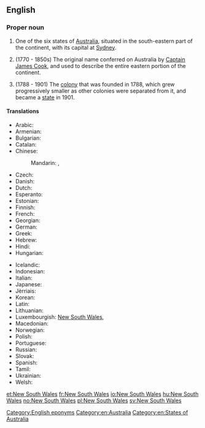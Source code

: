 {{wikipedia}}
==English==

===Proper noun===
{{en-proper noun|head=[[new|New]] [[South]] [[Wales]]}}

# One of the six states of [[Australia]], situated in the south-eastern part of the continent, with its capital at [[Sydney]].
# {{context|historical|lang=en}} (1770 - 1850s) The original name conferred on Australia by [[w:Captain James Cook|Captain James Cook]], and used to describe the entire eastern portion of the continent.
# {{context|historical|lang=en}} (1788 - 1901) The [[colony]] that was founded in 1788, which grew progressively smaller as other colonies were separated from it, and became a [[state]] in 1901.

====Translations====
{{trans-top|one state of Australia}}
* Arabic: {{t|ar|نيوساوث ويلز|m|tr=nyuu sauth weilz|sc=Arab}}
* Armenian: {{t|hy|Նոր Հարավային Ուելս|sc=Armn}}
* Bulgarian: {{t|bg|Нов Южен Уелс|m|tr=Nov Júžen Uéls|sc=Cyrl}}
* Catalan: {{t|ca|Nova Gal·les del Sud}}
* Chinese:
*: Mandarin: {{t|cmn|新南威爾士|sc=Hani}}, {{t|cmn|新南威尔士|tr=Xīn-Nán-Wēi'ěrshì|sc=Hani}}
* Czech: {{t|cs|Nový Jižní Wales|m}}
* Danish: {{t|da|New South Wales}}
* Dutch: {{t+|nl|Nieuw-Zuid-Wales}}
* Esperanto: {{t|eo|Novsudkimrio}}
* Estonian: {{t|et|Uus-Lõuna-Wales}}
* Finnish: {{t|fi|Uusi-Etelä-Wales}}
* French: {{t|fr|Nouvelle-Galles-du-Sud|f}}
* Georgian: {{t|ka|ახალი სამხრეთ უელსი|tr=axali samxret‘ uelsi|sc=Geor}}
* German: {{t|de|New South Wales|n}}
* Greek: {{t|el|Νέα Νότια Ουαλία|f|tr=Néa Nόtia Ualía|sc=Grek}}
* Hebrew: {{t|he|ניו סאות' ויילס|sc=Hebr}}
* Hindi: {{t|hi|न्यू साउथ वेल्स|tr=n'yū sā'uth vels|sc=Deva}}
* Hungarian: {{t+|hu|Új-Dél-Wales}}
{{trans-mid}}
* Icelandic: {{t|is|Nýja Suður Wales}}
* Indonesian: {{t|id|New South Wales}}
* Italian: {{t|it|Nuovo Galles del Sud|m}}
* Japanese: {{t|ja|ニューサウスウェールズ|tr=Nyū-Sausu-Wēruzu|sc=Jpan}}
* Jèrriais: {{t|roa-jer|Nouvelle Galles du Sud|f}}
* Korean: {{t|ko|뉴사우스웨일스|tr=Nyu-Sauseu-Weilseu|sc=Kore}}
* Latin: {{t|la|Nova Cambria Australis|f}}
* Lithuanian: {{t|lt|Naujasis Pietų Velsas}}
* Luxembourgish: [[#Luxembourgish|New South Wales]], {{t|lb|New South Wales}}
* Macedonian: {{t|mk|Нов Јужен Велс|m|tr=Nov Júžen Véls}}
* Norwegian: {{t+|no|New South Wales}}
* Polish: {{t|pl|Nowa Południowa Walia|f}}
* Portuguese: {{t|pt|Nova Gales do Sul|f}}
* Russian: {{t|ru|Новый Южный Уэльс|m|tr=Nóvyj Júžnyj Uél's|sc=Cyrl}}
* Slovak: {{t|sk|Nový Južný Wales|m}}
* Spanish: {{t|es|Nueva Gales del Sur|f}}
* Tamil: {{t|ta|நியூ சவுத் வேல்ஸ்|sc=Taml}}
* Ukrainian: {{t|uk|Новий Південний Вельс|m|tr=Novýj Pivdénnyj Vel's|sc=Cyrl}}
* Welsh: {{t|cy|De Cymru Newydd}}
{{trans-bottom}}

[[Category:English eponyms]]
[[Category:en:Australia]]
[[Category:en:States of Australia]]

[[et:New South Wales]]
[[fr:New South Wales]]
[[io:New South Wales]]
[[hu:New South Wales]]
[[no:New South Wales]]
[[pl:New South Wales]]
[[sv:New South Wales]]